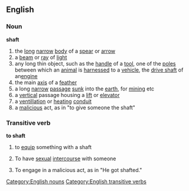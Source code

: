 ==English==
===Noun===
'''shaft'''
#the [[long]] [[narrow]] [[body]] of a [[spear]] or [[arrow]]
#a [[beam]] or [[ray]] of [[light]]
#any long thin object, such as the [[handle]] of a [[tool]], one of the [[pole]]s between which an [[animal]] is [[harnessed]] to a [[vehicle]], the [[drive shaft]] of an[[engine]]
#the main [[axis]] of a [[feather]]
#a long [[narrow]] [[passage]] [[sunk]] into the [[earth]], for [[mining]] etc
#a [[vertical]] passage housing a [[lift]] or [[elevator]]
#a [[ventillation]] or [[heating]] [[conduit]]
#a [[malicious]] act, as in "to give someone the shaft"

===Transitive verb===
'''to shaft'''
# to [[equip]] something with a shaft
# {{slang}} To have [[sexual]] [[intercourse]] with someone
# {{slang}} To engage in a malicious act, as in "He got shafted."
[[Category:English nouns]]
[[Category:English transitive verbs]]